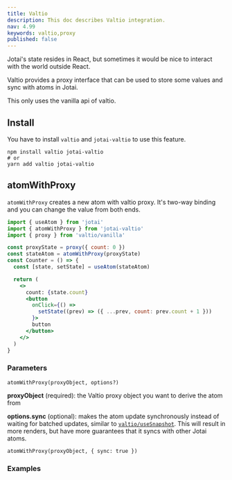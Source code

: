 ```yaml
---
title: Valtio
description: This doc describes Valtio integration.
nav: 4.99
keywords: valtio,proxy
published: false
---
```


Jotai's state resides in React, but sometimes it would be nice
to interact with the world outside React.

Valtio provides a proxy interface that can be used to store some values
and sync with atoms in Jotai.

This only uses the vanilla api of valtio.

## Install

You have to install `valtio` and `jotai-valtio` to use this feature.

```
npm install valtio jotai-valtio
# or
yarn add valtio jotai-valtio
```

## atomWithProxy

`atomWithProxy` creates a new atom with valtio proxy.
It's two-way binding and you can change the value from both ends.

```jsx
import { useAtom } from 'jotai'
import { atomWithProxy } from 'jotai-valtio'
import { proxy } from 'valtio/vanilla'

const proxyState = proxy({ count: 0 })
const stateAtom = atomWithProxy(proxyState)
const Counter = () => {
  const [state, setState] = useAtom(stateAtom)

  return (
    <>
      count: {state.count}
      <button
        onClick={() =>
          setState((prev) => ({ ...prev, count: prev.count + 1 }))
        }>
        button
      </button>
    </>
  )
}
```

### Parameters

```
atomWithProxy(proxyObject, options?)
```

**proxyObject** (required): the Valtio proxy object you want to derive the atom from

**options.sync** (optional): makes the atom update synchronously instead of waiting for batched updates, similar to [`valtio/useSnapshot`](https://github.com/pmndrs/valtio#update-synchronously). This will result in more renders, but have more guarantees that it syncs with other Jotai atoms.

```
atomWithProxy(proxyObject, { sync: true })
```

### Examples

<CodeSandbox id="ew98ll" />
